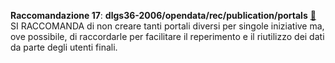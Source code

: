 ::: {#racc-17 .callout-note appearance="simple" icon=false .raccomandazione}
[**Raccomandazione 17**]{.testo-blu}: **dlgs36-2006/opendata/rec/publication/portals** [🔗](#racc-17){.link-req}<br>
SI RACCOMANDA di non creare tanti portali diversi per singole iniziative ma, ove possibile, di raccordarle per facilitare il reperimento e il riutilizzo dei dati da parte degli utenti finali.
:::
